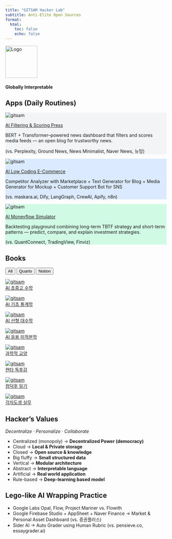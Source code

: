 ```yaml
---
title: "GITSAM Hacker Lab"
subtitle: Anti-Elite Open Sources
format:
  html:
    toc: false
    echo: false
---
```


<div class="text-center">
  <img src="assets/logo.png" alt="Logo" width="100" height="100" />
  <h4>Globally Interpretable</h4><h3><span class="text blue"></span></h3>
</div>

<script>
  const words = ["Tech", "Science", "Art", "Math"];
  const colors = ["blue", "green", "yellow", "red"];
  const text = document.querySelector(".text");

  function* generator() {
    let index = 0;
    while (true) {
      yield index++;
      if (index >= words.length) index = 0;
    }
  }

  function printChar(word) {
    let i = 0;
    text.innerHTML = "";
    text.className = "text " + colors[words.indexOf(word)];
    const id = setInterval(() => {
      if (i >= word.length) {
        clearInterval(id);
        setTimeout(deleteChar, 800);
      } else {
        text.innerHTML += word[i];
        i++;
      }
    }, 150);
  }

  function deleteChar() {
    let word = text.innerHTML;
    let i = word.length;
    const id = setInterval(() => {
      if (i > 0) {
        text.innerHTML = word.substring(0, --i);
      } else {
        text.className = "text";
        printChar(words[gen.next().value]);
        clearInterval(id);
      }
    }, 100);
  }

  const gen = generator();
  printChar(words[gen.next().value]);
</script>

## Apps (Daily Routines)

<div class="feature-grid">

<div class="feature-card" style="background-color: #F3F4F6;">
  <img src="assets/logo-gray.png" alt="gitsam" />
  <p class="feature-title">
    <a href="https://github.com/primenumbersam/">AI Filtering & Scoring Press</a>
  </p>
  <p class="feature-text">
    BERT + Transformer–powered news dashboard that filters and scores media feeds — an open blog for trustworthy news.
  </p>
  <p class="feature-subtext">
    (vs. Perplexity, Ground News, News Minimalist, Naver News, 뉴밍)
  </p>
</div>

<div class="feature-card" style="background-color: #DBEAFE;">
  <img src="assets/logo-blue.png" alt="gitsam" />
  <p class="feature-title">
    <a href="https://github.com/primenumbersam/">AI Low Coding E-Commerce</a>
  </p>
  <p class="feature-text">
    Competitor Analyzer with Marketplace + Text Generator for Blog + Media Generator for Mockup + Customer Support Bot for SNS
  </p>
  <p class="feature-subtext">
    (vs. maskara.ai, Dify, LangGraph, CrewAI, Apify, n8n)
  </p>
</div>

<div class="feature-card" style="background-color: #D1FAE5;">
  <img src="assets/logo-green.png" alt="gitsam" />
  <p class="feature-title">
    <a href="https://github.com/primenumbersam/">AI Moneyflow Simulator</a>
  </p>
  <p class="feature-text">
    Backtesting playground combining long-term TBTF strategy and short-term patterns — predict, compare, and explain investment strategies.
  </p>
  <p class="feature-subtext">
    (vs. QuantConnect, TradingView, Finviz)
  </p>
</div>

<!-- <div class="feature-card" style="background-color: #DBEAFE;">
  <img src="assets/logo-blue.png" alt="gitsam" />
  <p class="feature-title">
    <a href="https://github.com/primenumbersam/">AI Collaborative System</a>
  </p>
  <p class="feature-text">
    Debating AI agents in science and political economics — Peer-reviewd high-quality responses wrapped in LibreChat-based UI.
  </p>
  <p class="feature-subtext">
    (vs. maskara.ai, Dify, LangGraph, CrewAI, Apify, n8n)
  </p>
</div>

<div class="feature-card" style="background-color: #FCE7F3;">
  <img src="assets/logo-pink.png" alt="gitsam" />
  <p class="feature-title">
    <a href="https://github.com/primensumbersam/">AI Private Companion</a>
  </p>
  <p class="feature-text">
    A local NSFW-ready character chatbot with self-installing Docker stack on Windows mini-PC — built for full immersion, privacy, and anime interaction in a self-hosted system.
  </p>
  <p class="feature-subtext">
    (vs. 아리메이트, otherhalf.ai, ElatoAI, CasaOS)
  </p>
</div>


<div class="feature-card" style="background-color: #FEF9C3;">
  <img src="assets/logo-yellow.png" alt="gitsam" />
  <p class="feature-title">
    <a href="https://www.gitsam.com/">Data Parsing & Labeling</a>
  </p>
  <p class="feature-text">
     From Raw to Structured Data
  </p>
  <p class="feature-subtext">
    (vs. Palantir, SelectStar, Newen AI, AIMMO)
  </p>
</div>

<div class="feature-card" style="background-color: #EDE9FE;">
  <img src="assets/logo-violet.png" alt="LLM-Integrated Notes with Structure & Sync" />
  <p class="feature-title">
    <a href="https://www.gitsam.com/">AI Knowledge Base</a>
  </p>
  <p class="feature-text">
    A self-hosted note-taking database to store, refine, and tag your knowledge with multiple LLMs — all properties and relationships in your hands
  </p>
  <p class="feature-subtext">
    (vs. Notion AI, Appflowy, Anytype, MS Office Copilot)
  </p>
</div> -->

</div>

## Books

<!-- 태그 필터 버튼 -->
<div id="tag-filter">
  <button onclick="filterBooks('all')">All</button>
  <button onclick="filterBooks('quarto')">Quarto</button>
  <button onclick="filterBooks('notion')">Notion</button>
</div>

<div class="book-grid">

<div class="book-card" data-tags="quarto">
  <a href="book-ai-math/index.html" target="_blank">
    <img src="/assets/cover-math.png" alt="gitsam" />
    <div class="book-title">AI 초중고 수학</div>
  </a>
</div>

<div class="book-card" data-tags="quarto">
  <a href="book-ai-stats/index.html" target="_blank">
    <img src="/assets/cover-stats.png" alt="gitsam" />
    <div class="book-title">AI 기초 통계학</div>
  </a>
</div>

<div class="book-card" data-tags="quarto">
  <a href="book-ai-algebra/index.html" target="_blank">
    <img src="/assets/cover-algebra.png" alt="gitsam" />
    <div class="book-title">AI 선형 대수학</div>
  </a>
</div>

<div class="book-card" data-tags="quarto">
  <a href="book-ai-calculus/index.html" target="_blank">
    <img src="/assets/cover-calculus.png" alt="gitsam" />
    <div class="book-title">AI 응용 미적분학</div>
  </a>
</div>

<div class="book-card" data-tags="notion">
  <a href="https://gitsam.notion.site/ab09bfb8292b464a846d55e7d3df7a8d?v=222d716ee0de805b80f3000c87413f0f" target="_blank">
    <img src="/assets/cover-liberal-arts.png" alt="gitsam" />
    <div class="book-title">과학적 교양</div>
  </a>
</div>

<div class="book-card" data-tags="notion">
  <a href="https://blog.gitsam.com/" target="_blank">
    <img src="/assets/cover-han.png" alt="gitsam" />
    <div class="book-title">현타 독후감</div>
  </a>
</div>

<div class="book-card" data-tags="notion">
  <a href="https://gitsam.notion.site/1fbd716ee0de80b48d3ac1fdbd0d7783?v=223d716ee0de80a2870c000cadead38d" target="_blank">
    <img src="/assets/cover-app-log.png" alt="gitsam" />
    <div class="book-title">컴덕후 일기</div>
  </a>
</div>

<div class="book-card" data-tags="notion">
  <a href="https://gitsam.notion.site/179d716ee0de8051bbadeac43a1600f1?v=223d716ee0de8036b7bc000ccd9b9bd9" target="_blank">
    <img src="/assets/cover-theory.png" alt="gitsam" />
    <div class="book-title">각자도생 실무</div>
  </a>
</div>

</div>

<script>
  function filterBooks(tag, btn) {
    const cards = document.querySelectorAll('.book-card');
    cards.forEach(card => {
      const tags = card.getAttribute('data-tags').split(' ');
      if (tag === 'all' || tags.includes(tag)) {
        card.style.display = 'block';
      } else {
        card.style.display = 'none';
      }
      
    });

    // === 버튼 활성화(active) 상태 관리 ===
    const buttons = document.querySelectorAll('#tag-filter button');
    buttons.forEach(b => b.classList.remove('active'));
    btn.classList.add('active');
  }
</script>

::: {.callout-important collapse="false"}

## Hacker's Values

*Decentralize · Personalize · Collaborate*

- Centralized (monopoly) → **Decentralized Power (democracy)**
- Cloud → **Local & Private storage**
- Closed → **Open source & knowledge**
- Big fluffy → **Small structured data**
- Vertical → **Modular architecture**
- Abstract → **Interpretable language**
- Artificial → **Real world application**
- Rule-based → **Deep-learning based model**

:::

::: {.callout-note collapse="false"}

## Lego-like AI Wrapping Practice

- Google Labs Opal, Flow, Project Mariner vs. Flowith
- Google Firebase Studio + AppSheet + Naver Finance → Market & Personal Asset Dashboard (vs. 증권플러스)
- Sider AI → Auto Grader using Human Rubric (vs. pensieve.co, essaygrader.ai)

:::

